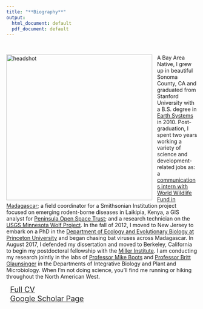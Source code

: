 ```yaml
---
title: "**Biography**"
output:
  html_document: default
  pdf_document: default
---
```


<style type="text/css">
h1.title {
  font-size: 31px;
  text-align: left;
  color:black;
}
</style>

<br>

<img src="cara_pic.jpg" alt="headshot" style="height: 385px; padding-right: 10px;" align="left"> A Bay Area Native, I grew up in beautiful Sonoma County, CA and graduated from Stanford University with a B.S. degree in [Earth Systems](https://pangea.stanford.edu/esys) in 2010. Post-graduation, I spent two years working a variety of science and development-related jobs as: a [communications intern with World Wildlife Fund in Madagascar](http://wwf.panda.org/how_you_can_help/volunteer/volunteer/volunteer_stories/madagascar/vondrozo_forest/cara_brook/); a field coordinator for a Smithsonian Institution project focused on emerging rodent-borne diseases in Laikipia, Kenya,  a GIS analyst for [Peninsula Open Space Trust](https://openspacetrust.org/); and a research technician on the [USGS Minnesota Wolf Project](http://www.davemech.org/volunteering.html). In the fall of 2012, I moved to New Jersey to embark on a PhD in the [Department of Ecology and Evolutionary Biology at Princeton University](https://eeb.princeton.edu/) and began chasing bat viruses across Madagascar. In August 2017, I defended my dissertation and moved to Berkeley, California to begin my postdoctoral fellowship with the [Miller Institute](http://miller.berkeley.edu/about). I am conducting my research jointly in the labs of [Professor Mike Boots](https://bootslab.org/) and [Professor Britt Glaunsinger](http://glaunsingerlab.berkeley.edu/) in the Departments of Integrative Biology and Plant and Microbiology. When I'm not doing science, you'll find me running or hiking throughout the North American West.<br>

<div style="text-align: left; font-size: 1.4em; padding-left: 10px;">
<a href="CV_CaraBrook_Full_August2019.pdf">Full CV</a></div>
<div style="text-align: left; font-size: 1.4em; padding-left: 10px;">
<a href="https://scholar.google.com/citations?user=jDzdfmMAAAAJ&hl=en&oi=ao">Google Scholar Page</a></div>
</div>









